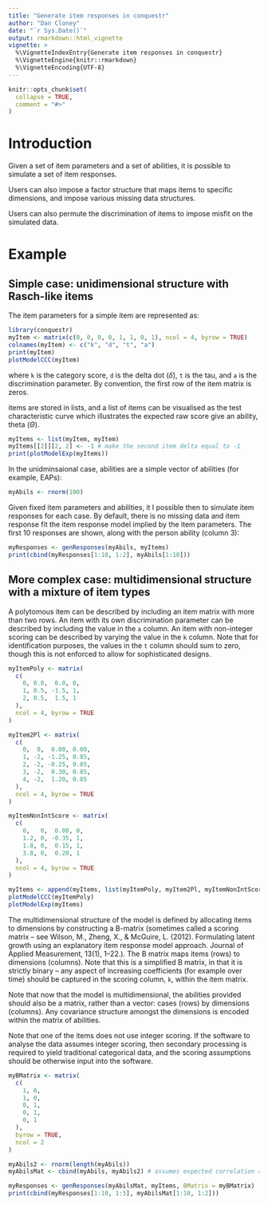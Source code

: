 ```yaml
---
title: "Generate item responses in conquestr"
author: "Dan Cloney"
date: "`r Sys.Date()`"
output: rmarkdown::html_vignette
vignette: >
  %\VignetteIndexEntry{Generate item responses in conquestr}
  %\VignetteEngine{knitr::rmarkdown}
  %\VignetteEncoding{UTF-8}
---
```


```r
knitr::opts_chunk$set(
  collapse = TRUE,
  comment = "#>"
)
```

# Introduction

Given a set of item parameters and a set of abilities, it is possible to simulate a set of item responses.

Users can also impose a factor structure that maps items to specific dimensions, and impose various missing data structures.

Users can also permute the discrimination of items to impose misfit on the simulated data.

# Example

## Simple case: unidimensional structure with Rasch-like items

The item parameters for a simple item are represented as:

```r
library(conquestr)
myItem <- matrix(c(0, 0, 0, 0, 1, 1, 0, 1), ncol = 4, byrow = TRUE)
colnames(myItem) <- c("k", "d", "t", "a")
print(myItem)
plotModelCCC(myItem)
```

where `k` is the category score, `d` is the delta dot ($\dot{\delta}$), `t` is the tau, and `a` is the 
discrimination parameter. By convention, the first row of the item matrix is zeros.

items are stored in lists, and a list of items can be visualised as the 
test characteristic curve which illustrates the expected raw score give an ability, theta ($\Theta$).


```r
myItems <- list(myItem, myItem)
myItems[[2]][2, 2] <- -1 # make the second item delta equal to -1
print(plotModelExp(myItems))
```

In the unidminsaional case, abilities are a simple vector of abilities (for example, EAPs):

```r
myAbils <- rnorm(100)
```

Given fixed item parameters and abilities, it I possible then to simulate item 
responses for each case. 
By default, there is no missing data and item response fit 
the item response model implied by the item parameters.
The first 10 responses are shown, along with the person ability (column 3):

```r
myResponses <- genResponses(myAbils, myItems)
print(cbind(myResponses[1:10, 1:2], myAbils[1:10]))
```

## More complex case: multidimensional structure with a mixture of item types

A polytomous item can be described by including an item matrix with more than two rows.
An item with its own discrimination parameter can be described by including the value in the `a` column.
An item with non-integer scoring can be described by varying the value in the `k` column.
Note that for identification purposes, the values in the `t` column should sum to zero, though this is 
not enforced to allow for sophisticated designs. 

```r
myItemPoly <- matrix(
  c(
    0, 0.0,  0.0, 0,
    1, 0.5, -1.5, 1,
    2, 0.5,  1.5, 1
  ),
  ncol = 4, byrow = TRUE
)

myItem2Pl <- matrix(
  c(
    0,  0,  0.00, 0.00,
    1, -2, -1.25, 0.85,
    2, -2, -0.25, 0.85,
    3, -2,  0.30, 0.85,
    4, -2,  1.20, 0.85
  ),
  ncol = 4, byrow = TRUE
)

myItemNonIntScore <- matrix(
  c(
    0,   0,  0.00, 0,
    1.2, 0, -0.35, 1,
    1.8, 0,  0.15, 1,
    3.8, 0,  0.20, 1
  ),
  ncol = 4, byrow = TRUE
)

myItems <- append(myItems, list(myItemPoly, myItem2Pl, myItemNonIntScore))
plotModelCCC(myItemPoly)
plotModelExp(myItems)
```

The multidimensional structure of the model is defined by allocating items to dimensions by constructing a B-matrix 
(sometimes called a scoring matrix – see Wilson, M., Zheng, X., & McGuire, L. (2012). Formulating latent growth using 
an explanatory item response model approach. Journal of Applied Measurement, 13(1), 1–22.). The B matrix maps items 
(rows) to dimensions (columns). Note that this is a simplified B matrix, in that it is strictly binary – any aspect of 
increasing coefficients (for example over time) should be captured in the scoring column, `k`, within the item matrix.

Note that now that the model is multidimensional, the abilities provided should also be a matrix, rather than a vector:
cases (rows) by dimensions (columns). Any covariance structure amongst the dimensions is encoded within the matrix 
of abilities.

Note that one of the items does not use integer scoring. If the software to analyse the data assumes integer scoring,
then secondary processing is required to yield traditional categorical data, and the scoring assumptions should be otherwise 
input into the software.

```r
myBMatrix <- matrix(
  c(
    1, 0,
    1, 0,
    0, 1,
    0, 1,
    0, 1
  ),
  byrow = TRUE,
  ncol = 2
)

myAbils2 <- rnorm(length(myAbils))
myAbilsMat <- cbind(myAbils, myAbils2) # assumes expected correlation = 0

myResponses <- genResponses(myAbilsMat, myItems, BMatrix = myBMatrix)
print(cbind(myResponses[1:10, 1:5], myAbilsMat[1:10, 1:2]))
```
